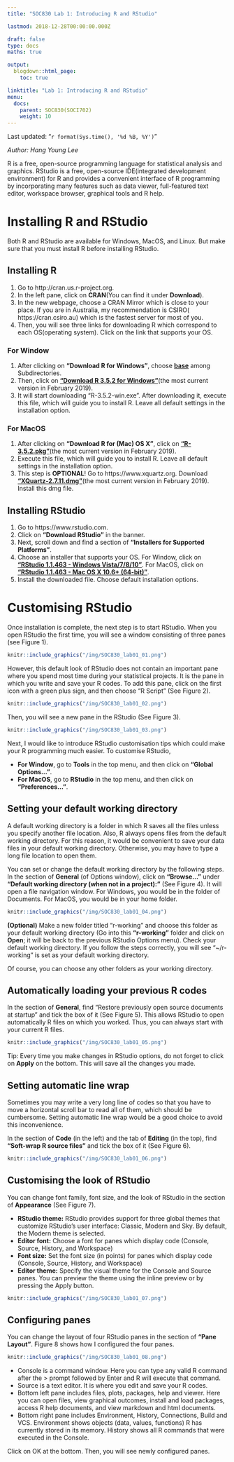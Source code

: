 ```yaml
---
title: "SOC830 Lab 1: Introducing R and RStudio"

lastmod: 2018-12-28T00:00:00.000Z

draft: false
type: docs
maths: true

output:
  blogdown::html_page:
    toc: true

linktitle: "Lab 1: Introducing R and RStudio"
menu:
  docs:
    parent: SOC830(SOCI702)
    weight: 10
---
```


Last updated: "`r format(Sys.time(), '%d %B, %Y')`"

*_Author_: Hang Young Lee*

R is a free, open-source programming language for statistical analysis and graphics. RStudio is a free, open-source IDE(integrated development environment) for R and provides a convenient interface of R programming by incorporating many features such as data viewer, full-featured text editor, workspace browser, graphical tools and R help.

# Installing R and RStudio
Both R and RStudio are available for Windows, MacOS, and Linux. But make sure that you must install  R before installing RStudio. 

## Installing R
1. Go to http://cran.us.r-project.org. 
2. In the left pane, click on **CRAN**(You can find it under **Download**). 
3. In the new webpage, choose a CRAN Mirror which is close to your place. If you are in Australia, my recommendation is CSIRO( https://cran.csiro.au) which is the fastest server for most of you.
4. Then, you will see three links for downloading R which correspond to each OS(operating system). Click on the link that supports your OS.

### For Window
1. After clicking on **"Download R for Windows"**, choose <u>**base**</u> among Subdirectories. 
2. Then, click on [**"Download R 3.5.2 for Windows"**](https://cran.csiro.au/bin/windows/base/R-3.5.2-win.exe)(the most current version in February 2019). 
3. It will start downloading "R-3.5.2-win.exe". After downloading it, execute this file, which will guide you to install R. Leave all default settings in the installation option.

### For MacOS
1. After clicking on **"Download R for (Mac) OS X"**, click on [**"R-3.5.2.pkg"**](https://cran.csiro.au/bin/macosx/R-3.5.2.pkg)(the most current version in February 2019). 
2. Execute this file, which will guide you to install R. Leave all default settings in the installation option.
3. This step is **OPTIONAL**! Go to https://www.xquartz.org. Download [**"XQuartz-2.7.11.dmg"**](https://dl.bintray.com/xquartz/downloads/XQuartz-2.7.11.dmg)(the most current version in February 2019). Install this dmg file.

## Installing RStudio
1. Go to https://www.rstudio.com.
2. Click on **"Download RStudio"** in the banner. 
3. Next, scroll down and find a section of **"Installers for Supported Platforms"**.
4. Choose an installer that supports your OS. For Window, click on [**"RStudio 1.1.463 - Windows Vista/7/8/10"**](https://download1.rstudio.org/RStudio-1.1.463.exe). For MacOS, click on [**"RStudio 1.1.463 - Mac OS X 10.6+ (64-bit) "**](https://download1.rstudio.org/RStudio-1.1.463.dmg).
5. Install the downloaded file. Choose default installation options.

# Customising RStudio

Once installation is complete, the next step is to start RStudio. When you open RStudio the first time, you will see a window consisting of three panes (see Figure 1). 

```r
knitr::include_graphics("/img/SOC830_lab01_01.png")
```

However, this default look of RStudio does not contain an important pane where you spend most time during your statistical projects. It is the pane in which you write and save your R codes. To add this pane, click on the first icon with a green plus sign, and then choose "R Script" (See Figure 2).

```r
knitr::include_graphics("/img/SOC830_lab01_02.png")
```

Then, you will see a new pane in the RStudio (See Figure 3).

```r
knitr::include_graphics("/img/SOC830_lab01_03.png")
```

Next, I would like to introduce RStudio customisation tips which could make your R programming much easier. To customise RStudio, 

* **For Window**, go to **Tools** in the top menu, and then click on **"Global Options..."**.
* **For MacOS**, go to **RStudio** in the top menu, and then click on **"Preferences..."**. 

## Setting your default working directory

A default working directory is a folder in which R saves all the files unless you specify another file location. Also, R always opens files from the default working directory. For this reason, it would be convenient to save your data files in your default working directory. Otherwise, you may have to type a long file location to open them. 

You can set or change the default working directory by the following steps. In the section of **General** (of Options window), click on **"Browse..."** under **"Default working directory (when not in a project):"** (See Figure 4). It will open a file navigation window. For Windows, you would be in the folder of Documents. For MacOS, you would be in your home folder. 

```r
knitr::include_graphics("/img/SOC830_lab01_04.png")
```

**(Optional)** Make a new folder titled "r-working" and choose this folder as your default working directory (Go into this **"r-working"** folder and click on **Open**; it will be back to the previous RStudio Options menu). Check your default working directory. If you follow the steps correctly, you will see "~/r-working" is set as your default working directory.

Of course, you can choose any other folders as your working directory. 

## Automatically loading your previous R codes

In the section of **General**, find "Restore previously open source documents at startup" and tick the box of it (See Figure 5). This allows RStudio to open automatically R files on which you worked. Thus, you can always start with your current R files.

```r
knitr::include_graphics("/img/SOC830_lab01_05.png")
```

Tip: Every time you make changes in RStudio options, do not forget to click on **Apply** on the bottom. This will save all the changes you made.

## Setting automatic line wrap

Sometimes you may write a very long line of codes so that you have to move a horizontal scroll bar to read all of them, which should be cumbersome. Setting automatic line wrap would be a good choice to avoid this inconvenience.

In the section of **Code** (in the left) and the tab of **Editing** (in the top), find **"Soft-wrap R source files"** and tick the box of it (See Figure 6).

```r
knitr::include_graphics("/img/SOC830_lab01_06.png")
```

## Customising the look of RStudio

You can change font family, font size, and the look of RStudio in the section of **Appearance** (See Figure 7). 

* **RStudio theme:** RStudio provides support for three global themes that customize RStudio's user interface: Classic, Modern and Sky. By default, the Modern theme is selected.
* **Editor font:** Choose a font for panes which display code (Console, Source, History, and Workspace)
* **Font size:** Set the font size (in points) for panes which display code (Console, Source, History, and Workspace)
* **Editor theme:** Specify the visual theme for the Console and Source panes. You can preview the theme using the inline preview or by pressing the Apply button.

```r
knitr::include_graphics("/img/SOC830_lab01_07.png")
```

## Configuring panes

You can change the layout of four RStudio panes in the section of **"Pane Layout"**. Figure 8 shows how I configured the four panes.

```r
knitr::include_graphics("/img/SOC830_lab01_08.png")
```

* Console is a command window. Here you can type any valid R command after the > prompt followed by Enter and R will execute that command.
* Source is a text editor. It is where you edit and save your R codes.
* Bottom left pane includes files, plots, packages, help and viewer. Here you can open files, view graphical outcomes, install and load packages, access R help documents, and view markdown and html documents.
* Bottom right pane includes Environment, History, Connections, Build and VCS. Environment shows objects (data, values, functions) R has currently stored in its memory. History shows all R commands that were executed in the Console.

Click on OK at the bottom. Then, you will see newly configured panes.
